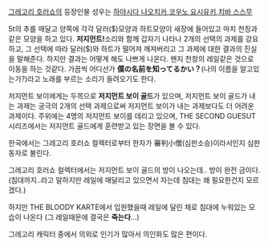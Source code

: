 [[그레고리 호러쇼]]의 등장인물 성우는 [[하야시다 나오치카]],[[코우노 요시유키]],[[치바 스스무]]

5t의 추를 매달고 양쪽에 각각 달러($)모양과 하트모양이 새장에 들어있고 마치 천칭과 같은 모양을 하고 있다. '''저지먼트!'''소리와 함께 갑자기 나타나 2개의 선택의 과제를 강요하고, 그 선택에 따라 달러($)와 하트가 떨어져 깨져버리고 그 과제에 대한 결과의 진실을 말해준다. 하지만 결과는 어떻게 해도 나쁘게 나온다. 왠지 천창의 레일같은 것으로 이동을 하는 것같다.
가끔씩 어디선가 '''僕の名前を知ってるかい？'''(나의 이름을 알고있는가?)라고 노래를 부르는 소리가 들려오기도 한다. 

저지먼트 보이에게는 두목으로 '''저지먼트 보이 골드'''가 있으며, 저지먼트 보이 골드가 내는 과제는 궁극의 2개의 선택 과제으로써 저지먼트 보이가 내는 과제보다도 더 어려운 과제이다. 주위에는 4명의 저지먼트 보이를 데리고 있으며, THE SECOND GUESUT 시리즈에서는 저지먼트 골드에게 훈련받고 있는 장면을 볼 수 있다.

한국에서는 그레고리 호러쇼 컬렉터로부터 한자가 審判小僧(심판소승)이라서인지 심판동자로 불린다.

그레고리 호러쇼 컬렉터에서는 저지먼트 보이 골드의 방이 나오는데.. 방이 완전 금이다.(침대까지..라고 말하지만 레일에 매달리고 있으면서 자는데 침대는 왜 필요한건지 모르겠다.)

하지만 THE BLOODY KARTE에서 입원했을때 레일에 달린 채로 침대에 누워있는 모습이 나온다 (그 레일때문에 결국은 '''죽는다'''...)

그레고리 캐릭터 중에서 의외로 인기가 많아서 의인화도 많은 편이다.
